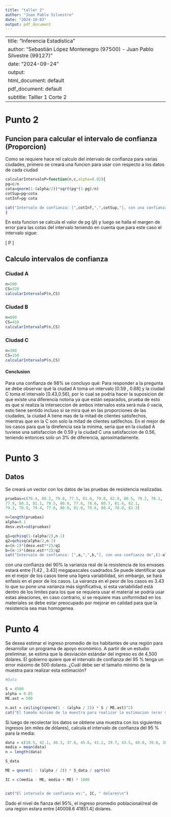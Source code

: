 ```yaml
---
title: "taller 2"
author: "Juan Pablo Silvestre"
date: "2024-10-03"
output: pdf_document
---
```


---
title: "Inferencia Estadistica"
author: "Sebastián López Montenegro (97500) - Juan Pablo Silvestre (99127)"
date: "2024-09-24"
output:
  html_document: default
  pdf_document: default
subtitle: Talller 1 Corte 2
---
# Punto 2
## Funcion para calcular el intervalo de confianza (Proporcion)
Como se requiere hace rel calculo del intervalo de confianza para varias ciudades, primero se creará una funcion para usar con respecto a los datos de cada ciudad
```r
calcularIntervaloP=function(n,c,alpha=0.02){
pg=c/n
cota=qnorm(1-(alpha/2))*sqrt(pg*(1-pg)/n)
cotSup=pg+cota
cotInf=pg-cota

cat("Intervalo de confianza: [",cotInf,",",cotSup,"], con una confianza de",(1-alpha)*100,"%")
}
```
En esta funcion se calcula el valor de pg ($\hat{p}$) y luego se halla el margen de error para las cotas del intervalo teniendo en cuenta que para este caso el intervalo sigue: 

\[
P \rightarrow \left[ \hat{p}-Z_{(1-\alpha/2)}\sqrt{\frac{\hat{p}(1-\hat{p})}{n}},\hat{p}+Z_{(1-\alpha/2)}\sqrt{\frac{\hat{p}(1-\hat{p})}{n}} \right]
\]

## Calculo intervalos de confianza
### Ciudad A
```r
n=500
CS=320
calcularIntervaloP(n,CS)
```
### Ciudad B
```r
n=600
CS=410
calcularIntervaloP(n,CS)
```
### Ciudad C
```r
n=300
CS=150
calcularIntervaloP(n,CS)
```

#### Conclusion
Para una confianza de 98% se concluyo qué:
Para responder a la pregunta se debe observar qué la ciudad A toma un intervalo [0.59 , 0.68] y la ciudad C toma el intervalo [0.43,0.56], por lo cual se podria hacer la suposicion de que existe una diferencia notoria ya que están separados, prueba de esto es que si realiza la interseccion de ambos intervalos esta será nula ó vacia, esto tiene sentido incluso si se mira qué en las proporciones de las ciudades, la ciudad A tiene mas de la mitad de clientes satisfechos, mientras que en la C son solo la mitad de clientes satifechos. En el mejor de los casos para que la direfencia sea la minima, seria que en la ciudad A tuviese una satisfaccion de 0.59 y la ciudad C una satisfaccion de 0.56, teniendo entonces solo un 3% de diferencia, aproximadamente.

# Punto 3
## Datos
Se creará un vector con los datos de las pruebas de resistencia realizadas.
```r
pruebas=c(78.4, 80.2, 79.0, 77.5, 81.6, 79.8, 82.0, 80.5, 79.2, 78.1,
77.9, 80.3, 81.1, 79.5, 80.9, 77.8, 78.6, 80.7, 81.4, 82.1,
79.3, 78.9, 79.4, 77.6, 80.0, 81.8, 79.6, 80.4, 78.0, 82.3)
```

```r
n=length(pruebas)
alpha=0.1
desv.est=sd(pruebas)

q1=qchisq(1-(alpha/2),n-1)
q2=qchisq(alpha/2,n-1)
a=(n-1)*(desv.est**2)/q1
b=(n-1)*(desv.est**2)/q2
cat("Intervalo de confianza: [",a,",",b,"], con una confianza de",(1-alpha)*100,"%")
```
con una confianza del 90% la varianza real de la resistencia de los envases estará entre [1.42 , 3.43] megapascales cuadrados.Se puede identificar que en el mejor de los casos tiene una ligera variabilidad, sin embargo, se hará enfasis en el peor de los casos. La vairanza en el peor de los casos es 3.43 lo que su pone una varianza más significativa, si esta variabilidad está dentro de los limites para los que se requiera usar el material se podria usar estas aleaciones, en caso contrario, si se requiere mas uniformidad en los materiales se debe estar preocupado por mejorar en calidad para que la resistencia sea mas homogenea.



# Punto 4

Se desea estimar el ingreso promedio de los habitantes de una región para desarrollar un programa de apoyo económico. A partir de un estudio preliminar, se estima que la desviación estándar del ingreso es de 4,500 dolares. El gobierno quiere que el intervalo de confianza del 95 % tenga un error máximo de 500 dolares. ¿Cuál debe ser el tamaño mínimo de la muestra para realizar esta estimación?


```r
#Data

S = 4500  
alpha = 0.05
ME.ast = 500

n.ast = ceiling((qnorm(1 - (alpha / 2)) * S / ME.ast)^2)
cat("El tamaño mínimo de la muestra para realizar la estimacion (eror maximo de 500 dolares) es de:", n.ast, "\n")

```

Si luego de recolectar los datos se obtiene una muestra con los siguientes ingresos (en miles de
dólares), calcula el intervalo de confianza del 95 % para la media:

```r
data = c(38.5, 42.1, 40.3, 37.8, 45.6, 41.2, 39.7, 43.5, 40.0, 39.8, 38.9, 44.1, 40.6, 37.9, 41.7, 42.5, 39.1, 40.9, 41.4, 43.0)
media = mean(data) 
n = length(data)

S_data

ME = qnorm(1 - (alpha / 2)) * S_data / sqrt(n)

IC = c(media - ME, media + ME) * 1000


cat("El intervalo de confianza es:", IC, " dolares\n")


```

Dado el nivel de fianza del 95%, el ingreso promedio poblacional/real de una region estara entre [40008.6 41851.4] dolares.

